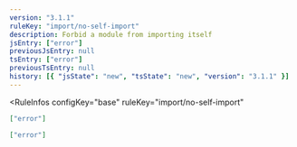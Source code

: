 ```yaml
---
version: "3.1.1"
ruleKey: "import/no-self-import"
description: Forbid a module from importing itself
jsEntry: ["error"]
previousJsEntry: null
tsEntry: ["error"]
previousTsEntry: null
history: [{ "jsState": "new", "tsState": "new", "version": "3.1.1" }]
---
```


<RuleInfos 
  configKey="base" 
  ruleKey="import/no-self-import" 
>

```json
["error"]
```

```json
["error"]
```

</RuleInfos>
